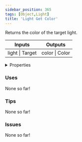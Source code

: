 ```yaml
---
sidebar_position: 365
tags: [Object,Light]
title: 'Light Get Color'
---
```


Returns the color of the target light.



<IChip uuid="bc45bb9f-619a-48c4-a3ed-14596c83424f"/>

<table><thead><tr><th>Inputs</th><th>Outputs</th></tr></thead><tbody><tr><td>light | Target</td><td>color | Color</td></tr></tbody></table>

<details>
  <summary>Properties</summary>
  <div>
    <div>
    <table>
      <tbody>
        <tr>
          <td>Is beta required?</td>
          <td>No</td>
        </tr>
        <tr>
          <td>Is chip a trolling risk?</td>
          <td>No</td>
        </tr>
        <tr>
          <td>Is chip a role assignment risk?</td>
          <td>No</td>
        </tr>
        <tr>
          <td>Chip UUID</td>
          <td>bc45bb9f-619a-48c4-a3ed-14596c83424f</td>
        </tr>
        <tr>
          <td>Room availability</td>
          <td>Available everywhere</td>
        </tr>
      </tbody>
    </table>
    </div>
  </div>
</details>

### Uses

None so far!

### Tips

None so far!

### Issues

None so far!